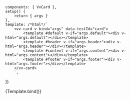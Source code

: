 
<Meta
	title="Components/Card"
	component={VvCard}
	args={defaultArgs}
	argTypes={argTypes}
/>

	components: { VvCard },
	setup() {
		return { args }
	},
	template: /*html*/`
        <vv-card v-bind="args" data-testId="card">
			<template #default v-if="args.default"><div v-html="args.default"></div></template>
			<template #header v-if="args.header"><div v-html="args.header"></div></template>
			<template #content v-if="args.content"><div v-html="args.content"></div></template>
			<template #footer v-if="args.footer"><div v-html="args.footer"></div></template>
        </vv-card>
        `,
})

<Canvas>
	<Story
		name="Default"
		play={defaulTest}
		args={{
			content:
				'Lorem ipsum dolor sit amet, consectetur adipiscing elit. Aenean turpis diam, tempor non sem ut, suscipit gravida mi.',
		}}
	>
		{Template.bind()}
	</Story>
</Canvas>
